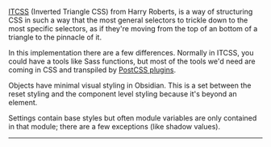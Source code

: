 
[ITCSS](https://www.youtube.com/watch?v=1OKZOV-iLj4) (Inverted Triangle CSS) from Harry Roberts, is a way of structuring CSS in such a way that the most general selectors to trickle down to the most specific selectors, as if they're moving from the top of an bottom of a triangle to the pinnacle of it.


In this implementation there are a few differences. Normally in ITCSS, you could have a tools like Sass functions, but most of the tools we'd need are coming in CSS and transpiled by [PostCSS plugins](https://postcss.org/).

Objects have minimal visual styling in Obsidian. This is a set between the reset styling and the component level styling because it's beyond an element.

Settings contain base styles but often module variables are only contained in that module; there are a few exceptions (like shadow values).

---

<DefinitionList data={layers} />
